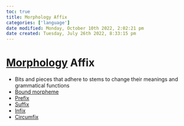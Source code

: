 ```yaml
---
toc: true
title: Morphology Affix
categories: ['language']
date modified: Monday, October 10th 2022, 2:02:21 pm
date created: Tuesday, July 26th 2022, 8:33:15 pm
---
```


# [Morphology](Morphology.qmd) Affix
- Bits and pieces that adhere to stems to change their meanings and grammatical functions
- [Bound morpheme](Bound%20morpheme.qmd)
- [Prefix](Prefix.qmd)
- [Suffix](Suffix.qmd)
- [Infix](Infix.qmd)
- [Circumfix](Circumfix.qmd)



